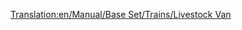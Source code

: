 [[Translation:en/Manual/Base Set/Trains/Livestock Van]]
{{it/Manuale/Set base/Treni/Vagoni|Nome=Vagone bestiame
|Costo=2.250
|Vuoto=20
|Pieno=24
|Pieno2=25
|Pieno3=26
|Capacità1=25 capi di bestiame
|Capacità2=30 capi di bestiame
|Capacità3=32 capi di bestiame
|Immagine1=[[File:it/Manuale/Set base/Treni/CarroBestiameTeArB.png]]
|Immagine1m=[[File:it/Manuale/Set base/Treni/CarroBestiameTeArM.png]]
|ClimaB=7
|ClimaM=7
|Descrizione=Carro per trasportare il bestiame dalle fattorie alle fabbriche. Quando si usa in combinazione con il carro trasporto cereali considerare che hanno capacità differenti che bisogna tenere presente quando si compone il convoglio.
}}